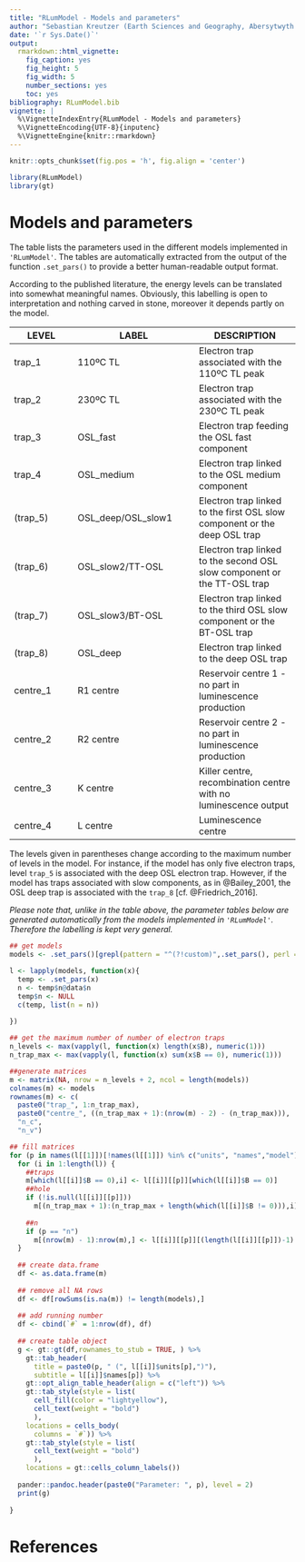 ```yaml
---
title: "RLumModel - Models and parameters"
author: "Sebastian Kreutzer (Earth Sciences and Geography, Abersytwyth University, UK) & Johannes Friedrich (University of Bayreuth, DE)"
date: '`r Sys.Date()`'
output: 
  rmarkdown::html_vignette:
    fig_caption: yes
    fig_height: 5
    fig_width: 5
    number_sections: yes
    toc: yes
bibliography: RLumModel.bib
vignette: |
  %\VignetteIndexEntry{RLumModel - Models and parameters} 
  %\VignetteEncoding{UTF-8}{inputenc}
  %\VignetteEngine{knitr::rmarkdown} 
---
```


```r
knitr::opts_chunk$set(fig.pos = 'h', fig.align = 'center')
```

```r
library(RLumModel)
library(gt)
```

# Models and parameters

The table lists the parameters used in the different models implemented 
in `'RLumModel'`. The tables are automatically extracted from the output of the
function `.set_pars()` to provide a better human-readable output format. 

According to the published literature, the energy levels can be translated into somewhat meaningful names. Obviously, this labelling is open to interpretation and nothing carved in stone, moreover it depends partly on the model. 

LEVEL     |LABEL              |DESCRIPTION
----------|-------------------|----------------
trap_1    | 110ºC TL          | Electron trap associated with the 110ºC TL peak
trap_2    | 230ºC TL          | Electron trap associated with the 230ºC TL peak
trap_3    | OSL_fast          | Electron trap feeding the OSL fast component
trap_4    | OSL_medium        | Electron trap linked to the OSL medium component
(trap_5)  | OSL_deep/OSL_slow1| Electron trap linked to the first OSL slow component or the deep OSL trap
(trap_6)  | OSL_slow2/TT-OSL  | Electron trap linked to the second OSL slow component or the TT-OSL trap
(trap_7)  | OSL_slow3/BT-OSL  | Electron trap linked to the third OSL slow component or the BT-OSL trap
(trap_8)  | OSL_deep          | Electron trap linked to the deep OSL trap
centre_1  |R1 centre          | Reservoir centre 1 - no part in luminescence production
centre_2  |R2 centre          | Reservoir centre 2 - no part in luminescence production
centre_3  |K centre           | Killer centre, recombination centre with no luminescence output 
centre_4  |L centre           | Luminescence centre 

The levels given in parentheses change according to the maximum number of levels in the model. 
For instance, if the model has only five electron traps, level `trap_5` is associated with 
the deep OSL electron trap. However, if the model has traps associated with slow components, 
as in @Bailey_2001, the OSL deep trap is associated with the `trap_8` [cf. @Friedrich_2016].

*Please note that, unlike in the table above, the parameter tables below are generated
automatically from the models implemented in `'RLumModel'`. Therefore the labelling
is kept very general.*

```r
## get models
models <- .set_pars()[grepl(pattern = "^(?!custom)",.set_pars(), perl = TRUE)]

l <- lapply(models, function(x){
  temp <- .set_pars(x)
  n <- temp$n@data$n
  temp$n <- NULL
  c(temp, list(n = n))
  
})

## get the maximum number of number of electron traps 
n_levels <- max(vapply(l, function(x) length(x$B), numeric(1)))
n_trap_max <- max(vapply(l, function(x) sum(x$B == 0), numeric(1)))

##generate matrices
m <- matrix(NA, nrow = n_levels + 2, ncol = length(models))
colnames(m) <- models
rownames(m) <- c(
  paste0("trap_", 1:n_trap_max), 
  paste0("centre_", ((n_trap_max + 1):(nrow(m) - 2) - (n_trap_max))),
  "n_c",
  "n_v")

## fill matrices
for (p in names(l[[1]])[!names(l[[1]]) %in% c("units", "names","model")]) {
  for (i in 1:length(l)) {
    ##traps
    m[which(l[[i]]$B == 0),i] <- l[[i]][[p]][which(l[[i]]$B == 0)] 
    ##hole
    if (!is.null(l[[i]][[p]])) 
      m[(n_trap_max + 1):(n_trap_max + length(which(l[[i]]$B != 0))),i] <- l[[i]][[p]][which(l[[i]]$B != 0)] 
  
    ##n
    if (p == "n")
      m[(nrow(m) - 1):nrow(m),] <- l[[i]][[p]][(length(l[[i]][[p]])-1):length(l[[i]][[p]])]
  }
  
  ## create data.frame
  df <- as.data.frame(m)
  
  ## remove all NA rows
  df <- df[rowSums(is.na(m)) != length(models),]
  
  ## add running number
  df <- cbind(`#` = 1:nrow(df), df)
  
  ## create table object
  g <- gt::gt(df,rownames_to_stub = TRUE, ) %>%
    gt::tab_header(
      title = paste0(p, " (", l[[i]]$units[p],")"), 
      subtitle = l[[i]]$names[p]) %>%
    gt::opt_align_table_header(align = c("left")) %>%
    gt::tab_style(style = list(
      cell_fill(color = "lightyellow"),
      cell_text(weight = "bold")
      ),
    locations = cells_body(
      columns = `#`)) %>%
    gt::tab_style(style = list(
      cell_text(weight = "bold")
      ),
    locations = gt::cells_column_labels())
  
  pander::pandoc.header(paste0("Parameter: ", p), level = 2)
  print(g)
  
}

```

# References {-}
